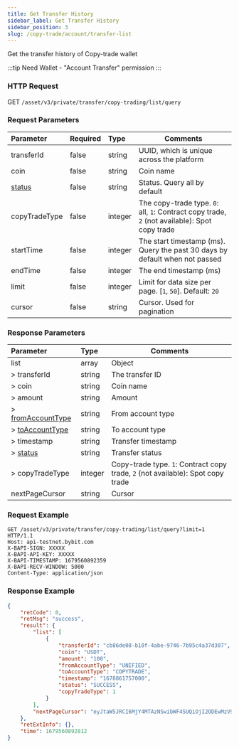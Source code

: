 ```yaml
---
title: Get Transfer History
sidebar_label: Get Transfer History
sidebar_position: 3
slug: /copy-trade/account/transfer-list
---
```

Get the transfer history of Copy-trade wallet

:::tip
Need Wallet - "Account Transfer" permission
:::

### HTTP Request
GET `/asset/v3/private/transfer/copy-trading/list/query`

### Request Parameters
| Parameter | Required | Type | Comments|
|:----- |:-------|:-----|------ |
|transferId |false |string |UUID, which is unique across the platform |
|coin |false |string |Coin name |
|[status](../enum#transferstatus) |false |string |Status. Query all by default |
|copyTradeType |false |integer |The copy-trade type. `0`: all, `1`: Contract copy trade, `2` (not available): Spot copy trade |
|startTime|false |integer |The start timestamp (ms). Query the past 30 days by default when not passed |
|endTime |false |integer |The end timestamp (ms) |
|limit |false |integer |Limit for data size per page. [`1`, `50`]. Default: `20` |
|cursor |false |string |Cursor. Used for pagination|

### Response Parameters
| Parameter | Type | Comments|
|:----- |:-----|----- |
|list |array |Object |
|> transferId |string |The transfer ID |
|> coin |string |Coin name |
|> amount |string |Amount |
|> [fromAccountType](../enum#accounttype) |string |From account type |
|> [toAccountType](../enum#accounttype) |string |To account type |
|> timestamp |string |Transfer timestamp |
|> [status](../enum#transferstatus) |string |Transfer status |
|> copyTradeType |integer |Copy-trade type. `1`: Contract copy trade, `2` (not available): Spot copy trade |
|nextPageCursor |string |Cursor |

### Request Example

```http
GET /asset/v3/private/transfer/copy-trading/list/query?limit=1 HTTP/1.1
Host: api-testnet.bybit.com
X-BAPI-SIGN: XXXXX
X-BAPI-API-KEY: XXXXX
X-BAPI-TIMESTAMP: 1679560892359
X-BAPI-RECV-WINDOW: 5000
Content-Type: application/json
```

### Response Example

```json
{
    "retCode": 0,
    "retMsg": "success",
    "result": {
        "list": [
            {
                "transferId": "cb86de08-b10f-4abe-9746-7b95c4a37d307",
                "coin": "USDT",
                "amount": "100",
                "fromAccountType": "UNIFIED",
                "toAccountType": "COPYTRADE",
                "timestamp": "1678861757000",
                "status": "SUCCESS",
                "copyTradeType": 1
            }
        ],
        "nextPageCursor": "eyJtaW5JRCI6MjY4MTAzNSwibWF4SUQiOjI2ODEwMzV9"
    },
    "retExtInfo": {},
    "time": 1679560892812
}
```
